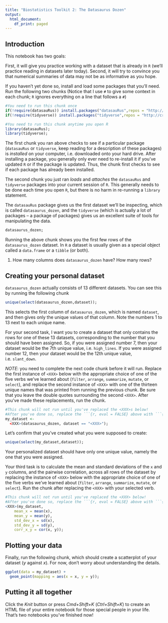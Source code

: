 ```yaml
---
title: "Biostatistics Toolkit 2: The Datasaurus Dozen"
output:
  html_document:
    df_print: paged
---
```


## Introduction 

This notebook has two goals:

First, it will give you practice working with a dataset that is already in `R` (we'll practice reading in datasets later today). Second, it will try to convince you that numerical summaries of data may not be as informative as you hope. 

If you haven't yet done so, install and load some packages that you'll need. Run the following two chunks (Notice that I use `#` to give some context in each chunk; `R` ignores everything on a line that follows a `#`)

```r
#You need to run this chunk once
if(!require(datasauRus)) install.packages("datasauRus",repos = "http://cran.us.r-project.org");
if(!require(tidyverse)) install.packages("tidyverse",repos = "http://cran.us.r-project.org");
```

```r
#You need to run this chunk anytime you open R
library(datasauRus);
library(tidyverse);
```

The first chunk you ran above checks to see if a particular package (`datasauRus` or `tidyverse`, keep reading for a description of these packages) is *installed* on your computer, i.e. downloaded onto your hard drive. After installing a package, you generally only ever need to re-install it if you've updated `R` or if the package is updated. Thus, the chunk first checks to see if each package has already been installed. 

The second chunk you just ran *loads* and *attaches* the `datasauRus` and `tidyverse` packages into your current session of `R`. This generally needs to be done each time you open `R`, but there is no harm in re-running a `library` statement. 

The `datasauRus` package gives us the first dataset we'll be inspecting, which is called `datasaurus_dozen`, and the `tidyverse` (which is actually a lot of packages -- a package of packages) gives us an excellent suite of tools for manipulating the data. 

```r
datasaurus_dozen;
```

Running the above chunk shows you the first few rows of the `datasaurus_dozen` dataset. In `R` a dataset is usually given as a special object called a `data.frame` or a `tibble` (or both). 

1. How many columns does `datasaurus_dozen` have? How many rows? 
<XXX> 

## Creating your personal dataset

`datasaurus_dozen` actually consists of 13 different datasets. You can see this by running the following chunk

```r
unique(select(datasaurus_dozen,dataset));
```

This selects the first column of `datasaurus_dozen`, which is named `dataset`, and then gives only the unique values of that column. Note the numbers 1 to 13 next to each unique name. 

For your second task, I want you to create a dataset that only contains the rows for one of these 13 datasets, corresponding to the number that you should have been assigned. So, if you were assigned number 7, then your dataset would be the 7th unique value, i.e. `high_lines`. If you were assigned number 12, then your dataset would be the 12th unique value, i.e. `slant_down`.

*NOTE*: you need to complete the next code chunk before it will run. Replace the first instance of `<XXX>` below with the appropriate choice of one of the five verbs we've learned about (`filter`, `arrange`, `summarize`, `mutate`, or `select`), and replace the second instance of `<XXX>` with one of the thirteen unique names that was printed from running the previous chunk. Be sure that you leave the double quotes surrounding the second `<XXX>`. After you've made these replacements, run the chunk. 

```r
#This chunk will not run until you've replaced the <XXX>s below!
#After you've done so, replace the ```{r, eval = FALSE} above with ```{r}
my_dataset <-
  <XXX>(datasaurus_dozen, dataset == "<XXX>");
```

Let's confirm that you've created what you were supposed to create:

```r
unique(select(my_dataset,dataset));
```

Your personalized dataset should have only one unique value, namely the one that you were assigned. 

Your third task is to calculate the mean and standard deviations of the `x` and `y` columns, and the pairwise correlation, across all rows of the dataset by replacing the instance of `<XXX>` below with the appropriate choice of one of the five verbs we've learned about (`filter`, `arrange`, `summarize`, `mutate`, or `select`). Run the chunk after replacing the `<XXX>` with your selected verb.  

```r
#This chunk will not run until you've replaced the <XXX> below!
#After you've done so, replace the ```{r, eval = FALSE} above with ```{r}
<XXX>(my_dataset, 
    mean_x = mean(x),
    mean_y = mean(y),
    std_dev_x = sd(x),
    std_dev_y = sd(y),
    corr_x_y = cor(x, y));
```

## Plotting your data

Finally, run the following chunk, which should create a scatterplot of your dataset ($y$ against $x$). For now, don't worry about understanding the details.

```r
ggplot(data = my_dataset) + 
  geom_point(mapping = aes(x = x, y = y));
```


## Putting it all together

Click the *Knit* button or press *Cmd+Shift+K* (*Ctrl+Shift+K*) to create an HTML file of your entire notebook for those special people in your life. That's two notebooks you've finished now!


